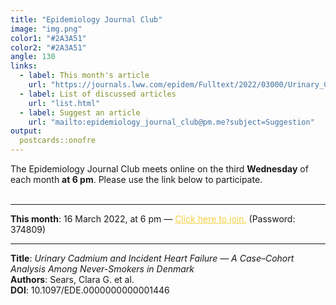 ```yaml
---
title: "Epidemiology Journal Club"
image: "img.png"
color1: "#2A3A51"
color2: "#2A3A51"
angle: 130
links:
  - label: This month's article
    url: "https://journals.lww.com/epidem/Fulltext/2022/03000/Urinary_Cadmium_and_Incident_Heart_Failure__A.5.aspx"
  - label: List of discussed articles
    url: "list.html"
  - label: Suggest an article
    url: "mailto:epidemiology_journal_club@pm.me?subject=Suggestion"
output:
  postcards::onofre
---
```


The Epidemiology Journal Club meets online on the third **Wednesday** of each month **at 6 pm**.
Please use the link below to participate.
<br></br>
<Hr color= "#f7dc6f">
**This month**: 16 March 2022, at 6 pm &mdash; <a href="https://bbb.rlp.net/b/heu-dmu-yno-4v0" style="color: #F4D03F">Click here to join.</a> (Password: 374809)
<Hr color= "#f7dc6f">
**Title**:  _Urinary Cadmium and Incident Heart Failure &mdash; A Case–Cohort Analysis Among Never-Smokers in Denmark_   
**Authors**: Sears, Clara G. et al.  
**DOI**: 10.1097/EDE.0000000000001446
